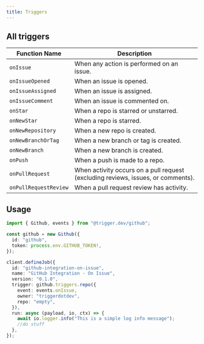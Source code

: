 ```yaml
---
title: Triggers
---
```


## All triggers

| Function Name         | Description                                                                      |
| --------------------- | -------------------------------------------------------------------------------- |
| `onIssue`             | When any action is performed on an issue.                                        |
| `onIssueOpened`       | When an issue is opened.                                                         |
| `onIssueAssigned`     | When an issue is assigned.                                                       |
| `onIssueComment`      | When an issue is commented on.                                                   |
| `onStar`              | When a repo is starred or unstarred.                                             |
| `onNewStar`           | When a repo is starred.                                                          |
| `onNewRepository`     | When a new repo is created.                                                      |
| `onNewBranchOrTag`    | When a new branch or tag is created.                                             |
| `onNewBranch`         | When a new branch is created.                                                    |
| `onPush`              | When a push is made to a repo.                                                   |
| `onPullRequest`       | When activity occurs on a pull request (excluding reviews, issues, or comments). |
| `onPullRequestReview` | When a pull request review has activity.                                         |

## Usage

```ts
import { Github, events } from "@trigger.dev/github";

const github = new Github({
  id: "github",
  token: process.env.GITHUB_TOKEN!,
});

client.defineJob({
  id: "github-integration-on-issue",
  name: "GitHub Integration - On Issue",
  version: "0.1.0",
  trigger: github.triggers.repo({
    event: events.onIssue,
    owner: "triggerdotdev",
    repo: "empty",
  }),
  run: async (payload, io, ctx) => {
    await io.logger.info("This is a simple log info message");
    //do stuff
  },
});
```
